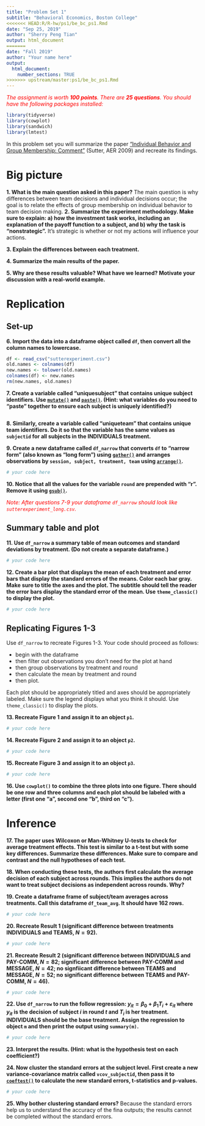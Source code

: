 ```yaml
---
title: "Problem Set 1"
subtitle: "Behavioral Economics, Boston College"
<<<<<<< HEAD:R/R-hw/ps1/be_bc_ps1.Rmd
date: "Sep 25, 2019"
author: "Sherry Peng Tian"
output: html_document
=======
date: "Fall 2019"
author: "Your name here"
output:
  html_document:
    number_sections: TRUE
>>>>>>> upstream/master:ps1/be_bc_ps1.Rmd
---
```


<p style="color:red">
*The assignment is worth **100 points**. There are **25 questions**. You should have the following packages installed:*
</p>

```r
library(tidyverse)
library(cowplot)
library(sandwich)
library(lmtest)
```

In this problem set you will summarize the paper ["Individual Behavior and Group Membership: Comment"](https://www.aeaweb.org/articles?id=10.1257/aer.99.5.2247) (Sutter, AER 2009) and recreate its findings. 

# Big picture

**1. What is the main question asked in this paper?** 
  The main question is why differences between team decisions and individual decisions occur; the goal is to relate the effects of group membership on individual behavior to team decision making. 
**2. Summarize the experiment methodology. Make sure to explain: a) how the investment task works, including an explanation of the payoff function to a subject, and b) why the task is "nonstrategic".**
It's strategic is whether or not my actions will influence your actions. 
  
**3. Explain the differences between each treatment.**
  
**4. Summarize the main results of the paper.**
  
**5. Why are these results valuable? What have we learned? Motivate your discussion with a real-world example.**
  

# Replication

## Set-up

**6. Import the data into a dataframe object called `df`, then convert all the column names to lowercase.**

```r
df <- read_csv("sutterexperiment.csv")
old.names <- colnames(df)
new.names <- tolower(old.names)
colnames(df) <- new.names
rm(new.names, old.names)
```

**7. Create a variable called "uniquesubject" that contains unique subject identifiers. Use [`mutate()`](https://dplyr.tidyverse.org/reference/mutate.html) and [`paste()`](https://stat.ethz.ch/R-manual/R-devel/library/base/html/paste.html). (Hint: what variables do you need to "paste" together to ensure each subject is uniquely identified?)**

```r

```

**8. Similarly, create a variable called "uniqueteam" that contains unique team identifiers. Do it so that the variable has the same values as `subjectid` for all subjects in the INDIVIDUALS treatment.**

**9. Create a new dataframe called `df_narrow` that converts `df` to "narrow form" (also known as "long form") using [`gather()`](https://tidyr.tidyverse.org/reference/gather.html) and arranges observations by `session, subject, treatment, team` using [`arrange()`](https://dplyr.tidyverse.org/reference/arrange.html).**

```r
# your code here
```


**10. Notice that all the values for the variable `round` are prepended with "r". Remove it using [`gsub()`](https://astrostatistics.psu.edu/su07/R/html/base/html/grep.html).**

<p style="color:red">
*Note: After questions 7-9 your dataframe `df_narrow`  should look like `sutterexperiment_long.csv`.*
<p style="color:red">


## Summary table and plot

**11. Use `df_narrow` a summary table of mean outcomes and standard deviations by treatment. (Do not create a separate dataframe.)**

```r
# your code here
```

**12. Create a bar plot that displays the mean of each treatment and error bars that display the standard errors of the means. Color each bar gray. Make sure to title the axes and the plot. The subtitle should tell the reader the error bars display the standard error of the mean. Use `theme_classic()` to display the plot.**

```r
# your code here
```


## Replicating Figures 1-3

Use `df_narrow` to recreate Figures 1-3. Your code should proceed as follows:

* begin with the dataframe
* then filter out observations you don't need for the plot at hand
* then group observations by treatment and round 
* then calculate the mean by treatment and round
* then plot. 

Each plot should be appropriately titled and axes should be appropriately labeled. Make sure the legend displays what you think it should. Use `theme_classic()` to display the plots. 

**13. Recreate Figure 1 and assign it to an object `p1`.**

```r
# your code here
```

**14. Recreate Figure 2 and assign it to an object `p2`.**

```r
# your code here
```

**15. Recreate Figure 3 and assign it to an object `p3`.**

```r
# your code here
```

**16. Use `cowplot()` to combine the three plots into one figure. There should be one row and three columns and each plot should be labeled with a letter (first one "a", second one "b", third on "c").**

# Inference

**17. The paper uses Wilcoxon or Man-Whitney U-tests to check for average treatment effects. This test is similar to a t-test but with some key differences. Summarize these differences. Make sure to compare and contrast and the null hypotheses of each test.**


**18. When conducting these tests, the authors first calculate the average decision of each subject across rounds. This implies the authors do not want to treat subject decisions as independent across rounds. Why?**

**19. Create a dataframe frame of subject/team averages across treatments. Call this dataframe `df_team_avg`. It should have 162 rows.**

```r
# your code here
```

**20. Recreate Result 1 (significant difference between treatments INDIVIDUALS and TEAMS, $N=92$).**

```r
# your code here
```

**21. Recreate Result 2 (significant difference between INDIVIDUALS and PAY-COMM, $N=82$; significant difference between PAY-COMM and MESSAGE, $N=42$; no signfiicant difference between TEAMS and MESSAGE, $N=52$; no significant difference between TEAMS and PAY-COMM, $N=46$).**

```r
# your code here
```


**22. Use `df_narrow` to run the follow regression: $y_{it} = \beta_0 + \beta_1T_i + \varepsilon_{it}$ where $y_{it}$ is the decision of subject $i$ in round $t$ and $T_i$ is her treatment. INDIVIDUALS should be the base treatment. Assign the regression to object `m` and then print the output using `summary(m)`.**

```r
# your code here
```

**23. Interpret the results. (Hint: what is the hypothesis test on each coefficient?)**

**24. Now cluster the standard errors at the subject level. First create a new variance-covariance matrix called `vcov_subjectid`, then pass it to [`coeftest()`](https://www.rdocumentation.org/packages/lmtest/versions/0.9-37/topics/coeftest) to calculate the new standard errors, t-statistics and p-values.**

```r
# your code here
```

**25. Why bother clustering standard errors?** 
Because the standard errors help us to understand the accuracy of the fina outputs; the results cannot be completed without the standard errors. 